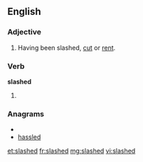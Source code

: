 ==English==
===Adjective===
{{en-adj|-}}

#Having been slashed, [[cut]] or [[rent]].


===Verb===
'''slashed'''

#{{past of|[[slash]]}}

===Anagrams===
* {{alphagram|adehlss}}
* [[hassled#English|hassled]]

[[et:slashed]]
[[fr:slashed]]
[[mg:slashed]]
[[vi:slashed]]